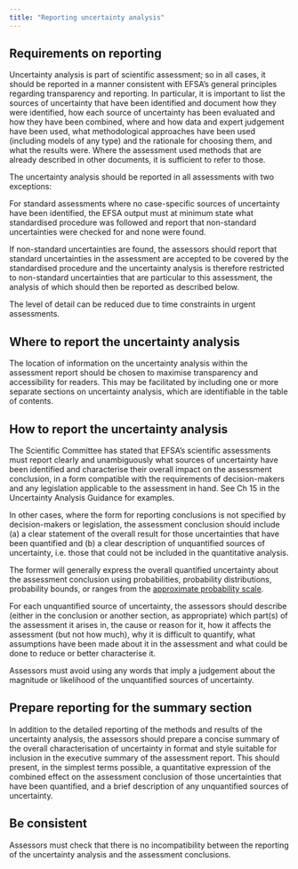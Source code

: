 ```yaml
---
title: "Reporting uncertainty analysis"
---
```


::: {.callout-tip collapse="true" appearance="minimal"}
## Requirements on reporting

Uncertainty analysis is part of scientific assessment; so in all cases, it should be reported in a manner consistent with EFSA’s general principles regarding transparency and reporting. In particular, it is important to list the sources of uncertainty that have been identified and document how they were identified, how each source of uncertainty has been evaluated and how they have been combined, where and how data and expert judgement have been used, what methodological approaches have been used (including models of any type) and the rationale for choosing them, and what the results were. Where the assessment used methods that are already described in other documents, it is sufficient to refer to those.

The uncertainty analysis should be reported in all assessments with two exceptions: 

For standard assessments where no case-specific sources of uncertainty have been identified, the EFSA output must at minimum state what standardised procedure was followed and report that non-standard uncertainties were checked for and none were found. 

If non-standard uncertainties are found, the assessors should report that standard uncertainties in the assessment are accepted to be covered by the standardised procedure and the uncertainty analysis is therefore restricted to non-standard uncertainties that are particular to this assessment, the analysis of which should then be reported as described below. 

The level of detail can be reduced due to time constraints in urgent assessments. 

:::

::: {.callout-tip collapse="true" appearance="minimal"}
## Where to report the uncertainty analysis

The location of information on the uncertainty analysis within the assessment report should be chosen to maximise transparency and accessibility for readers. This may be facilitated by including one or more separate sections on uncertainty analysis, which are identifiable in the table of contents. 

:::


::: {.callout-tip collapse="true" appearance="minimal"}
## How to report the uncertainty analysis

The Scientific Committee has stated that EFSA’s scientific assessments must report clearly and unambiguously what sources of uncertainty have been identified and characterise their overall impact on the assessment conclusion, in a form compatible with the requirements of decision-makers and any legislation applicable to the assessment in hand. See Ch 15 in the Uncertainty Analysis Guidance for examples. 

In other cases, where the form for reporting conclusions is not specified by decision-makers or legislation, the assessment conclusion should include (a) a clear statement of the overall result for those uncertainties that have been quantified and (b) a clear description of unquantified sources of uncertainty, i.e. those that could not be included in the quantitative analysis. 

The former will generally express the overall quantified uncertainty about the assessment conclusion using probabilities, probability distributions, probability bounds, or ranges from the [approximate probability scale](../principles-and-methods/uncertainty-communication-principles.qmd#tbl-approx-probscale). 

For each unquantified source of uncertainty, the assessors should describe (either in the conclusion or another section, as appropriate) which part(s) of the assessment it arises in, the cause or reason for it, how it affects the assessment (but not how much), why it is difficult to quantify, what assumptions have been made about it in the assessment and what could be done to reduce or better characterise it. 

Assessors must avoid using any words that imply a judgement about the magnitude or likelihood of the unquantified sources of uncertainty. 

:::


::: {.callout-tip collapse="true" appearance="minimal"}
## Prepare reporting for the summary section

 In addition to the detailed reporting of the methods and results of the uncertainty analysis, the assessors should prepare a concise summary of the overall characterisation of uncertainty in format and style suitable for inclusion in the executive summary of the assessment report. This should present, in the simplest terms possible, a quantitative expression of the combined effect on the assessment conclusion of those uncertainties that have been quantified, and a brief description of any unquantified sources of uncertainty. 

:::

::: {.callout-tip collapse="true" appearance="minimal"}
##  Be consistent

Assessors must check that there is no incompatibility between the reporting of the uncertainty analysis and the assessment conclusions. 

:::

